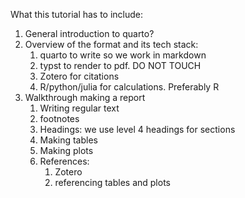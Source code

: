 What this tutorial has to include:

1.  General introduction to quarto?
2.  Overview of the format and its tech stack:
    1.  quarto to write so we work in markdown
    2.  typst to render to pdf. DO NOT TOUCH
    3.  Zotero for citations
    4.  R/python/julia for calculations. Preferably R
3.  Walkthrough making a report
    1.  Writing regular text
    2.  footnotes
    3.  Headings: we use level 4 headings for sections
    4.  Making tables
    5.  Making plots
    6.  References:
        1.  Zotero
        2.  referencing tables and plots
